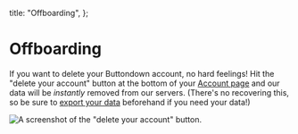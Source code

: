 
  title: "Offboarding",
};

# Offboarding

If you want to delete your Buttondown account, no hard feelings! Hit the "delete your account" button
at the bottom of your [Account page](https://buttondown.email/account) and our data will be _instantly_
removed from our servers. (There's no recovering this, so be sure to [export your data](/odds-and-ends/exporting-your-data) beforehand if you need your data!)

![A screenshot of the "delete your account" button.](/images/deleting-your-account.png)
